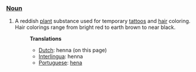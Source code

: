 ===[[Noun]]===
#A reddish [[plant]] substance used for temporary [[tattoo]]s and [[hair]] coloring. Hair colorings range from bright red to earth brown to near black.
#:'''Translations'''
#:*[[Dutch]]: henna (on this page)
#:*[[Interlingua]]: henna
#:*[[Portuguese]]: [[hena]]